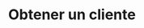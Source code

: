 ---
title: "Obtener un cliente"
description: "Usa este metodo para obtener la información  de un cliente"
openapi: Post /client
---